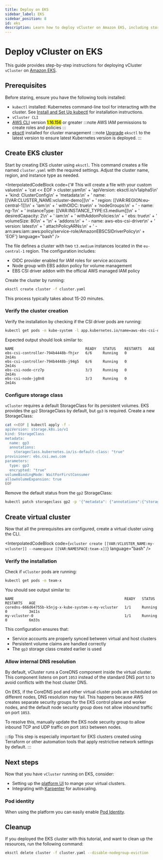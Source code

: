 ```yaml
---
title: Deploy on EKS
sidebar_label: EKS
sidebar_position: 8
id: eks
description: Learn how to deploy vCluster on Amazon EKS, including storage provisioning with EBS CSI driver and IAM role configuration.
---
```



<!-- vale off -->
# Deploy vCluster on EKS
<!-- vale on -->

This guide provides step-by-step instructions for deploying vCluster `vCluster`
on [Amazon EKS](https://aws.amazon.com/.).

## Prerequisites

Before staring, ensure you have the following tools installed:

- `kubectl` installed: Kubernetes command-line tool for interacting with the cluster. See [Install and Set Up kubectl](https://kubernetes.io/docs/tasks/tools/#kubectl) for installation instructions.
- `vCluster CLI` <InstallCli />
- [AWS CLI](https://aws.amazon.com/cli/) version <Mark color="lightgreen">1.16.156</Mark> or greater
  :::note
  AWS IAM permissions to create roles and policies
  :::
- [eksctl](https://eksctl.io/) installed for cluster management
  :::note
  [Upgrade](https://github.com/eksctl-io/eksctl?tab=readme-ov-file#installation) `eksctl` to the latest version to ensure latest Kubernetes version is
  deployed.
  :::

## Create EKS cluster

Start by creating EKS cluster using `eksctl`. This command creates a file named
`cluster.yaml` with the required settings. Adjust the cluster name, region, and instance type as needed.

<!-- vale off -->
<InterpolatedCodeBlock
  code={'# This will create a file with your custom values\n' +
'cat << EOF > cluster.yaml\n' +
'apiVersion: eksctl.io/v1alpha5\n' +
'kind: ClusterConfig\n' +
'metadata:\n' +
'  name: [[VAR:CLUSTER_NAME:vcluster-demo]]\n' +
'  region: [[VAR:REGION:eu-central-1]]\n' +
'iam:\n' +
'  withOIDC: true\n' +
'nodeGroups:\n' +
'  - name: ng-1\n' +
'    instanceType: [[VAR:INSTANCE_TYPE:t3.medium]]\n' +
'    desiredCapacity: 2\n' +
'    iam:\n' +
'      withAddonPolicies:\n' +
'        ebs: true\n' +
'    volumeSize: 80\n' +
'\n' +
'addons:\n' +
'  - name: aws-ebs-csi-driver\n' +
'    version: latest\n' +
'    attachPolicyARNs:\n' +
'      - arn:aws:iam::aws:policy/service-role/AmazonEBSCSIDriverPolicy\n' +
'EOF'}
  language="bash"
/>
<!-- vale on -->

The file defines a cluster with two `t3.medium` instances located in the `eu-central-1` region. The configuration includes:
- OIDC provider enabled for IAM roles for service accounts
- Node group with EBS addon policy for volume management
- EBS CSI driver addon with the official AWS managed IAM policy

Create the cluster by running:

```bash title="Create EKS cluster"
eksctl create cluster -f cluster.yaml
```

<KubeconfigUpdate />

This process typically takes about 15-20 minutes.

### Verify the cluster creation

Verify the installation by checking if the CSI driver pods are running:

```bash title="Verify CSI driver installation"
kubectl get pods -n kube-system -l app.kubernetes.io/name=aws-ebs-csi-driver
```

Expected output should look similar to:
```
NAME                                 READY   STATUS    RESTARTS   AGE
ebs-csi-controller-794b4448b-fhjxr   6/6     Running   0          2m14s
ebs-csi-controller-794b4448b-j94g5   6/6     Running   0          2m14s
ebs-csi-node-crz7p                   3/3     Running   0          2m14s
ebs-csi-node-jg8n8                   3/3     Running   0          2m14s
```

### Configure storage class

`vCluster` requires a default StorageClass for its persistent volumes. EKS provides the `gp2` StorageClass by default, but `gp3` is required. Create a new StorageClass:

```bash title="gp3 StorageClass configuration"
cat <<EOF | kubectl apply -f -
apiVersion: storage.k8s.io/v1
kind: StorageClass
metadata:
  name: gp3
  annotations:
    storageclass.kubernetes.io/is-default-class: "true"
provisioner: ebs.csi.aws.com
parameters:
  type: gp3
  encrypted: "true"
volumeBindingMode: WaitForFirstConsumer
allowVolumeExpansion: true
EOF
```

Remove the default status from the `gp2` StorageClass:

```bash title="Remove default status from gp2 StorageClass"
kubectl patch storageclass gp2 -p '{"metadata": {"annotations":{"storageclass.kubernetes.io/is-default-class":"false"}}}'
```

## Create virtual cluster

Now that all the prerequisites are configured, create a virtual cluster
using the CLI.

<InterpolatedCodeBlock
  code={`vcluster create [[VAR:VCLUSTER_NAME:my-vcluster]] --namespace [[VAR:NAMESPACE:team-x]]`}
  language="bash"
/>

<KubeconfigUpdate />

### Verify the installation

Check if `vCluster` pods are running:

```bash title="Check vCluster pods"
kubectl get pods -n team-x
```

You should see output similar to:
```
NAME                                                   READY   STATUS    RESTARTS   AGE
coredns-666d64755b-k5njg-x-kube-system-x-my-vcluster   1/1     Running   0          3m11s
my-vcluster-0                                          1/1     Running   0          6m33s
```

This configuration ensures that:
- Service accounts are properly synced between virtual and host clusters
- Persistent volume claims are handled correctly
- The `gp3` storage class created earlier is used

### Allow internal DNS resolution

By default, vCluster runs a CoreDNS component inside the virtual cluster. This component listens on port `1053` instead of the standard DNS port `53` to avoid conflicts with the host cluster DNS.

On EKS, if the CoreDNS pod and other virtual cluster pods are scheduled on different nodes, DNS resolution may fail. This happens because AWS creates separate security groups for the EKS control plane and worker nodes, and the default node security group does not allow inbound traffic on port `1053`.

To resolve this, manually update the EKS node security group to allow inbound TCP and UDP traffic on port `1053` between nodes.

:::tip
This step is especially important for EKS clusters created using Terraform or other automation tools that apply restrictive network settings by default.
:::

## Next steps

Now that you have `vCluster` running on EKS, consider:

- Setting up the [platform UI](/platform/install/quick-start-guide) to mange your virtual clusters.
- Integrating with [Karpenter](/platform/integrations/karpenter) for autoscaling.

### Pod identity

<ProAdmonition />

When using the platform you can easily enable [Pod Identity](/vcluster/integrations/pod-identity/eks-pod-identity).

## Cleanup

If you deployed the EKS cluster with this tutorial, and want to clean up the resources, run the
following command:

```bash title="Clean up resources"
eksctl delete cluster -f cluster.yaml --disable-nodegroup-eviction
```
